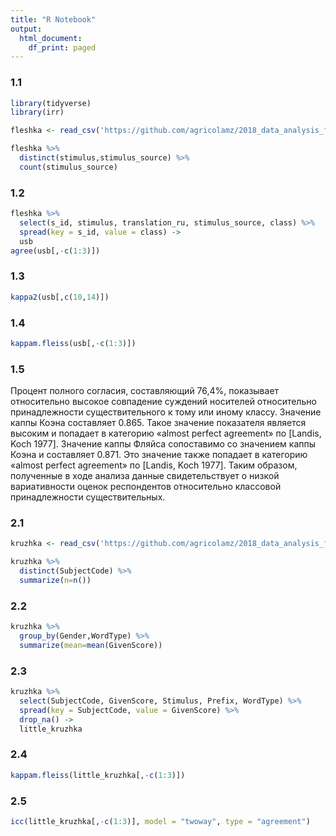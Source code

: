 ---
title: "R Notebook"
output:
  html_document:
    df_print: paged
---


### 1.1

```{r}
library(tidyverse)
library(irr)
```


```{r}
fleshka <- read_csv('https://github.com/agricolamz/2018_data_analysis_for_linguists/raw/master/data/students/Rezinka/hw2_agreement/hw2_1_zilo_class.csv')
```

```{r}
fleshka %>%
  distinct(stimulus,stimulus_source) %>%
  count(stimulus_source)
```

### 1.2

```{r}
fleshka %>% 
  select(s_id, stimulus, translation_ru, stimulus_source, class) %>% 
  spread(key = s_id, value = class) ->
  usb
agree(usb[,-c(1:3)])
```

### 1.3

```{r}
kappa2(usb[,c(10,14)])
```

### 1.4
```{r}
kappam.fleiss(usb[,-c(1:3)])
```

### 1.5

Процент полного согласия, составляющий 76,4%, показывает относительно высокое совпадение суждений носителей относительно принадлежности существительного к тому или иному классу. Значение каппы Коэна составляет 0.865. Такое значение показателя является высоким и попадает в категорию «almost perfect agreement» по [Landis, Koch 1977]. Значение каппы Фляйса сопоставимо со значением каппы Коэна и составляет 0.871. Это значение также попадает в категорию «almost perfect agreement» по [Landis, Koch 1977]. Таким образом, полученные в ходе анализа данные свидетельствует о низкой вариативности оценок респондентов относительно классовой принадлежности существительных. 

### 2.1

```{r}
kruzhka <- read_csv('https://github.com/agricolamz/2018_data_analysis_for_linguists/raw/master/data/students/Rezinka/hw2_agreement/hw2_2_verbs.csv')
```

```{r}
kruzhka %>%
  distinct(SubjectCode) %>%
  summarize(n=n())
```

### 2.2

```{r}
kruzhka %>%
  group_by(Gender,WordType) %>%
  summarize(mean=mean(GivenScore))
```

### 2.3

```{r}
kruzhka %>% 
  select(SubjectCode, GivenScore, Stimulus, Prefix, WordType) %>% 
  spread(key = SubjectCode, value = GivenScore) %>%
  drop_na() ->
  little_kruzhka
```

### 2.4

```{r}
kappam.fleiss(little_kruzhka[,-c(1:3)])
```

### 2.5

```{r}
icc(little_kruzhka[,-c(1:3)], model = "twoway", type = "agreement")
```